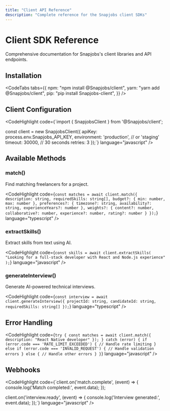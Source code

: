 ```yaml
---
title: "Client API Reference"
description: "Complete reference for the Snapjobs client SDKs"
---
```


# Client SDK Reference

<FuturisticCard>
  Comprehensive documentation for Snapjobs's client libraries and API endpoints.
</FuturisticCard>

## Installation

<CodeTabs
  tabs={{
    npm: "npm install @Snapjobs/client",
    yarn: "yarn add @Snapjobs/client",
    pip: "pip install Snapjobs-client",
  }}
/>

## Client Configuration

<CodeHighlight
  code={`import { SnapjobsClient } from '@Snapjobs/client';

const client = new SnapjobsClient({
apiKey: process.env.Snapjobs_API_KEY,
environment: 'production', // or 'staging'
timeout: 30000, // 30 seconds
retries: 3
});`}
language="javascript"
/>

## Available Methods

### match()

Find matching freelancers for a project.

<CodeHighlight
  code={`const matches = await client.match({
  description: string,
  requiredSkills: string[],
  budget?: {
    min: number,
    max: number
  },
  preferences?: {
    timezone?: string,
    availability?: string,
    experienceYears?: number
  },
  weights?: {
    content?: number,
    collaborative?: number,
    experience?: number,
    rating?: number
  }
});`}
  language="typescript"
/>

### extractSkills()

Extract skills from text using AI.

<CodeHighlight
  code={`const skills = await client.extractSkills(
  "Looking for a full-stack developer with React and Node.js experience"
);`}
  language="javascript"
/>

### generateInterview()

Generate AI-powered technical interviews.

<CodeHighlight
  code={`const interview = await client.generateInterview({
  projectId: string,
  candidateId: string,
  requiredSkills: string[]
});`}
  language="typescript"
/>

## Error Handling

<CodeHighlight
  code={`try {
  const matches = await client.match({
    description: "React Native developer"
  });
} catch (error) {
  if (error.code === 'RATE_LIMIT_EXCEEDED') {
    // Handle rate limiting
  } else if (error.code === 'INVALID_REQUEST') {
    // Handle validation errors
  } else {
    // Handle other errors
  }
}`}
  language="javascript"
/>

## Webhooks

<CodeHighlight
  code={`client.on('match.complete', (event) => {
  console.log('Match completed:', event.data);
});

client.on('interview.ready', (event) => {
console.log('Interview generated:', event.data);
});`}
language="javascript"
/>
